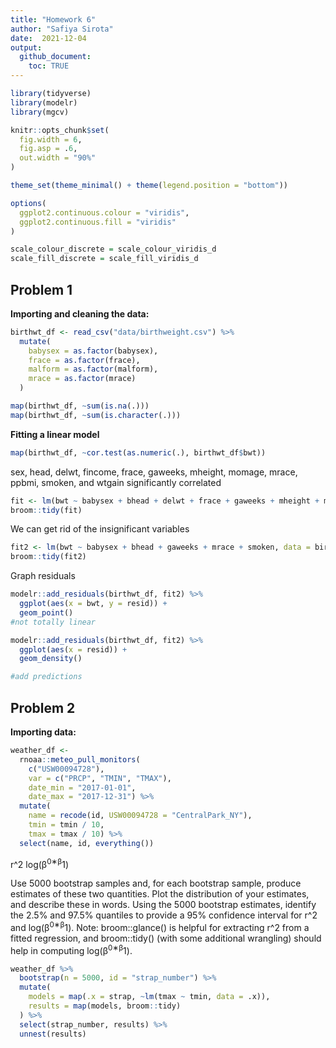 ```yaml
---
title: "Homework 6"
author: "Safiya Sirota"
date:  2021-12-04
output: 
  github_document:
    toc: TRUE
---
```


```r
library(tidyverse)
library(modelr)
library(mgcv)

knitr::opts_chunk$set(
  fig.width = 6,
  fig.asp = .6,
  out.width = "90%"
)

theme_set(theme_minimal() + theme(legend.position = "bottom"))

options(
  ggplot2.continuous.colour = "viridis",
  ggplot2.continuous.fill = "viridis"
)

scale_colour_discrete = scale_colour_viridis_d
scale_fill_discrete = scale_fill_viridis_d
```

## Problem 1

__Importing and cleaning the data:__

```r
birthwt_df <- read_csv("data/birthweight.csv") %>% 
  mutate(
    babysex = as.factor(babysex),
    frace = as.factor(frace),
    malform = as.factor(malform),
    mrace = as.factor(mrace)
  )

map(birthwt_df, ~sum(is.na(.)))
map(birthwt_df, ~sum(is.character(.)))
```

__Fitting a linear model__

```r
map(birthwt_df, ~cor.test(as.numeric(.), birthwt_df$bwt))
```

sex, head, delwt, fincome, frace, gaweeks, mheight, momage, mrace, ppbmi, smoken, and wtgain significantly correlated

```r
fit <- lm(bwt ~ babysex + bhead + delwt + frace + gaweeks + mheight + momage + mrace + ppbmi + smoken + wtgain, data = birthwt_df)
broom::tidy(fit)
```

We can get rid of the insignificant variables

```r
fit2 <- lm(bwt ~ babysex + bhead + gaweeks + mrace + smoken, data = birthwt_df)
broom::tidy(fit2)
```

Graph residuals

```r
modelr::add_residuals(birthwt_df, fit2) %>% 
  ggplot(aes(x = bwt, y = resid)) +
  geom_point()
#not totally linear

modelr::add_residuals(birthwt_df, fit2) %>% 
  ggplot(aes(x = resid)) +
  geom_density()

#add predictions
```


## Problem 2

__Importing data:__

```r
weather_df <-
  rnoaa::meteo_pull_monitors(
    c("USW00094728"),
    var = c("PRCP", "TMIN", "TMAX"), 
    date_min = "2017-01-01",
    date_max = "2017-12-31") %>%
  mutate(
    name = recode(id, USW00094728 = "CentralPark_NY"),
    tmin = tmin / 10,
    tmax = tmax / 10) %>%
  select(name, id, everything())
```

r^2
log(β^0∗β^1)

Use 5000 bootstrap samples and, for each bootstrap sample, produce estimates of these two quantities. Plot the distribution of your estimates, and describe these in words. Using the 5000 bootstrap estimates, identify the 2.5% and 97.5% quantiles to provide a 95% confidence interval for r^2 and log(β^0∗β^1). Note: broom::glance() is helpful for extracting r^2 from a fitted regression, and broom::tidy() (with some additional wrangling) should help in computing log(β^0∗β^1).

```r
weather_df %>% 
  bootstrap(n = 5000, id = "strap_number") %>% 
  mutate(
    models = map(.x = strap, ~lm(tmax ~ tmin, data = .x)),
    results = map(models, broom::tidy)
  ) %>% 
  select(strap_number, results) %>% 
  unnest(results)
```

